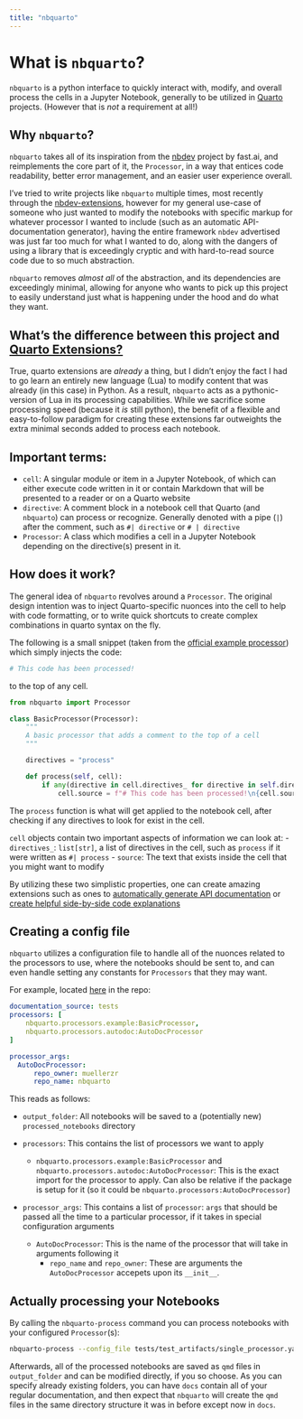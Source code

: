 ```yaml
---
title: "nbquarto"
---
```


# What is `nbquarto`?

`nbquarto` is a python interface to quickly interact with, modify, and overall process the cells in a Jupyter Notebook, generally to be utilized in [Quarto](https://quarto.org) projects. (However that is *not* a requirement at all!)

## Why `nbquarto`?

`nbquarto` takes all of its inspiration from the [nbdev](https://github.com/fastai/nbdev) project by fast.ai, and reimplements the core part of it, the `Processor`, in a way that entices code readability, better error management, and an easier user experience overall. 

I've tried to write projects like `nbquarto` multiple times, most recently through the [nbdev-extensions](https://github.com/muellerzr/nbdev-extensions), however for my general use-case of someone who just wanted to modify the notebooks with specific markup for whatever processor I wanted to include (such as an automatic API-documentation generator), having the entire framework `nbdev` advertised was just far too much for what I wanted to do, along with the dangers of using a library that is exceedingly cryptic and with hard-to-read source code due to so much abstraction.

`nbquarto` removes *almost all* of the abstraction, and its dependencies are exceedingly minimal, allowing for anyone who wants to pick up this project to easily understand just what is happening under the hood and do what they want.

## What's the difference between this project and [Quarto Extensions?](https://quarto.org/docs/extensions/)

True, quarto extensions are *already* a thing, but I didn't enjoy the fact I had to go learn an entirely new language (Lua) to modify content that was already (in this case) in Python. As a result, `nbquarto` acts as a pythonic-version of Lua in its processing capabilities. While we sacrifice some processing speed (because it *is* still python), the benefit of a flexible and easy-to-follow paradigm for creating these extensions far outweights the extra minimal seconds added to process each notebook.

## Important terms:

- `cell`: A singular module or item in a Jupyter Notebook, of which can either execute code written in it or contain Markdown that will be presented to a reader or on a Quarto website
- `directive`: A comment block in a notebook cell that Quarto (and `nbquarto`) can process or recognize. Generally denoted with a pipe (`|`) after the comment, such as `#| directive` or `# | directive`
- `Processor`: A class which modifies a cell in a Jupyter Notebook depending on the directive(s) present in it.


## How does it work?

The general idea of `nbquarto` revolves around a `Processor`. The original design intention was to inject Quarto-specific nuonces into the cell to help with code formatting, or to write quick shortcuts to create complex combinations in quarto syntax on the fly.

The following is a small snippet (taken from the [official example processor](src/nbquarto/processors/example.py)) which simply injects the code:

```python
# This code has been processed!
```
to the top of any cell.

```python
from nbquarto import Processor

class BasicProcessor(Processor):
    """
    A basic processor that adds a comment to the top of a cell
    """

    directives = "process"

    def process(self, cell):
        if any(directive in cell.directives_ for directive in self.directives):
            cell.source = f"# This code has been processed!\n{cell.source}"
```

The `process` function is what will get applied to the notebook cell, after checking if any directives to look for exist in the cell. 

`cell` objects contain two important aspects of information we can look at:
- `directives_`: `list[str]`, a list of directives in the cell, such as `process` if it were written as `#| process`
- `source`: The text that exists inside the cell that you might want to modify

By utilizing these two simplistic properties, one can create amazing extensions such as ones to [automatically generate API documentation](package_reference/processors.qmd#autodocprocessor) or [create helpful side-by-side code explanations](package_reference/processors.qmd#codenoteprocessor)

## Creating a config file

`nbquarto` utilizes a configuration file to handle all of the nuonces related to the processors to use, where the notebooks should be sent to, and can even handle setting any constants for `Processors` that they may want.

For example, located [here](tests/test_artifacts/single_processor.yaml) in the repo:

```yaml
documentation_source: tests
processors: [
    nbquarto.processors.example:BasicProcessor,
    nbquarto.processors.autodoc:AutoDocProcessor
]

processor_args:
  AutoDocProcessor: 
      repo_owner: muellerzr
      repo_name: nbquarto
```
This reads as follows:

- `output_folder`: All notebooks will be saved to a (potentially new) `processed_notebooks` directory

- `processors`: This contains the list of processors we want to apply
  
  - `nbquarto.processors.example:BasicProcessor` and `nbquarto.processors.autodoc:AutoDocProcessor`: This is the exact import for the processor to apply. Can also be relative if the package is setup for it (so it could be `nbquarto.processors:AutoDocProcessor`)
- `processor_args`: This contains a list of `processor`: `args` that should be passed all the time to a particular processor, if it takes in special configuration arguments
  - `AutoDocProcessor`: This is the name of the processor that will take in arguments following it
    - `repo_name` and `repo_owner`: These are arguments the `AutoDocProcessor` accepets upon its `__init__`.

## Actually processing your Notebooks

By calling the `nbquarto-process` command you can process notebooks with your configured `Processor`(s):

```bash
nbquarto-process --config_file tests/test_artifacts/single_processor.yaml --notebook_file tests/test_artifacts/test_example.ipynb --output_folder docs/
```

Afterwards, all of the processed notebooks are saved as `qmd` files in `output_folder` and can be modified directly, if you so choose. As you can specify already existing folders, you can have `docs` contain all of your regular documentation, and then expect that `nbquarto` will create the `qmd` files in the same directory structure it was in before except now in `docs`.